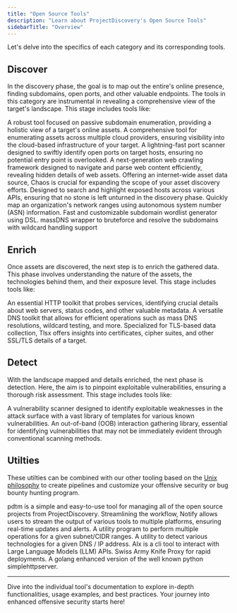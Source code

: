 ```yaml
---
title: "Open Source Tools"
description: "Learn about ProjectDiscovery's Open Source Tools"
sidebarTitle: "Overview"
---
```


<Snippet file="tools-statement.mdx" />

Let's delve into the specifics of each category and its corresponding tools.

## Discover

In the discovery phase, the goal is to map out the entire's online presence, finding subdomains, open ports, and other valuable endpoints. The tools in this category are instrumental in revealing a comprehensive view of the target's landscape. This stage includes tools like:

<CardGroup cols={2}>
  <Card
    title="Subfinder"
    icon="radar"
    iconType="duotone"
    href="/tools/subfinder"
  >
    A robust tool focused on passive subdomain enumeration, providing a holistic
    view of a target's online assets.
  </Card>
  <Card
    title="Cloudlist"
    icon="cloud"
    iconType="duotone"
    href="https://github.com/projectdiscovery/cloudlist"
  >
    A comprehensive tool for enumerating assets across multiple cloud providers,
    ensuring visibility into the cloud-based infrastructure of your target.
  </Card>
  <Card
    title="Naabu"
    icon="person-to-portal"
    iconType="duotone"
    href="https://github.com/projectdiscovery/naabu"
  >
    A lightning-fast port scanner designed to swiftly identify open ports on
    target hosts, ensuring no potential entry point is overlooked.
  </Card>
  <Card
    title="Katana"
    icon="sword"
    iconType="duotone"
    href="https://github.com/projectdiscovery/katana"
  >
    A next-generation web crawling framework designed to navigate and parse web
    content efficiently, revealing hidden details of web assets.
  </Card>
  <Card
    title="Chaos"
    icon="globe"
    iconType="duotone"
    href="https://github.com/projectdiscovery/chaos"
  >
    Offering an internet-wide asset data source, Chaos is crucial for expanding
    the scope of your asset discovery efforts.
  </Card>
  <Card
    title="Uncover"
    icon="telescope"
    iconType="duotone"
    href="https://github.com/projectdiscovery/uncover"
  >
    Designed to search and highlight exposed hosts across various APIs, ensuring
    that no stone is left unturned in the discovery phase.
  </Card>
  <Card
    title="ASNmap"
    icon="map-location-dot"
    iconType="duotone"
    href="https://github.com/projectdiscovery/asnmap"
  >
    Quickly map an organization's network ranges using autonomous system number
    (ASN) information.
  </Card>
  <Card
    title="alterx"
    icon="cloud-word"
    iconType="duotone"
    href="https://github.com/projectdiscovery/alterx"
  >
    Fast and customizable subdomain wordlist generator using DSL.
  </Card>
  <Card
    title="shuffledns"
    icon="shuffle"
    iconType="duotone"
    href="https://github.com/projectdiscovery/shuffledns"
  >
    massDNS wrapper to bruteforce and resolve the subdomains with wildcard handling support
  </Card>
</CardGroup>

## Enrich

Once assets are discovered, the next step is to enrich the gathered data. This phase involves understanding the nature of the assets, the technologies behind them, and their exposure level. This stage includes tools like:

<CardGroup cols={2}>
  <Card title="httpx" icon="browser" iconType="duotone" href="/tools/httpx">
    An essential HTTP toolkit that probes services, identifying crucial details
    about web servers, status codes, and other valuable metadata.
  </Card>
  <Card
    title="dnsx"
    icon="tags"
    iconType="duotone"
    href="https://github.com/projectdiscovery/dnsx"
  >
    A versatile DNS toolkit that allows for efficient operations such as mass
    DNS resolutions, wildcard testing, and more.
  </Card>
  <Card
    title="tlsx"
    icon="shield-halved"
    iconType="duotone"
    href="https://github.com/projectdiscovery/tlsx"
  >
    Specialized for TLS-based data collection, Tlsx offers insights into
    certificates, cipher suites, and other SSL/TLS details of a target.
  </Card>
</CardGroup>

## Detect

With the landscape mapped and details enriched, the next phase is detection. Here, the aim is to pinpoint exploitable vulnerabilities, ensuring a thorough risk assessment. This stage includes tools like:

<CardGroup cols={2}>
  <Card title="Nuclei" icon="atom" iconType="regular" href="/tools/nuclei">
    A vulnerability scanner designed to identify exploitable weaknesses in the
    attack surface with a vast library of templates for various known
    vulnerabilities.
  </Card>
  <Card
    title="interactsh"
    icon="whistle"
    iconType="solid"
    href="https://github.com/projectdiscovery/interactsh"
  >
    An out-of-band (OOB) interaction gathering library, essential for
    identifying vulnerabilities that may not be immediately evident through
    conventional scanning methods.
  </Card>
</CardGroup>

## Utilties

These utilties can be combined with our other tooling based on the [Unix philosophy](https://blog.projectdiscovery.io/how-projectdiscovery-applies-the-unix-philosophy-to-their-tools/) to create pipelines and customize your offensive security or bug bounty hunting program.

<CardGroup cols={2}>
  <Card
    title="pdtm"
    icon="toolbox"
    iconType="solid"
    href="https://github.com/projectdiscovery/pdtm"
  >
    pdtm is a simple and easy-to-use tool for managing all of the open source
    projects from ProjectDiscovery.
  </Card>
  <Card
    title="Notify"
    icon="bell"
    iconType="solid"
    href="https://github.com/projectdiscovery/notify"
  >
    Streamlining the workflow, Notify allows users to stream the output of
    various tools to multiple platforms, ensuring real-time updates and alerts.
  </Card>
  <Card
    title="mapcidr"
    icon="map"
    iconType="solid"
    href="https://github.com/projectdiscovery/mapcidr"
  >
    A utility program to perform multiple operations for a given subnet/CIDR
    ranges.
  </Card>
  <Card
    title="cdncheck"
    icon="ballot-check"
    iconType="duotone"
    href="https://github.com/projectdiscovery/cdncheck"
  >
    A utility to detect various technologies for a given DNS / IP address.
  </Card>
  <Card
    title="aix"
    icon="brain-circuit"
    iconType="duotone"
    href="https://github.com/projectdiscovery/aix"
  >
    AIx is a cli tool to interact with Large Language Models (LLM) APIs.
  </Card>
  <Card
    title="proxify"
    icon="ethernet"
    iconType="solid"
    href="https://github.com/projectdiscovery/proxify"
  >
    Swiss Army Knife Proxy for rapid deployments. 
  </Card>
  <Card
    title="simplehttpserver"
    icon="server"
    iconType="duotone"
    href="https://github.com/projectdiscovery/simplehttpserver"
  >
    A golang enhanced version of the well known python simplehttpserver.
  </Card>
</CardGroup>

---

Dive into the individual tool's documentation to explore in-depth functionalities, usage examples, and best practices. Your journey into enhanced offensive security starts here!
